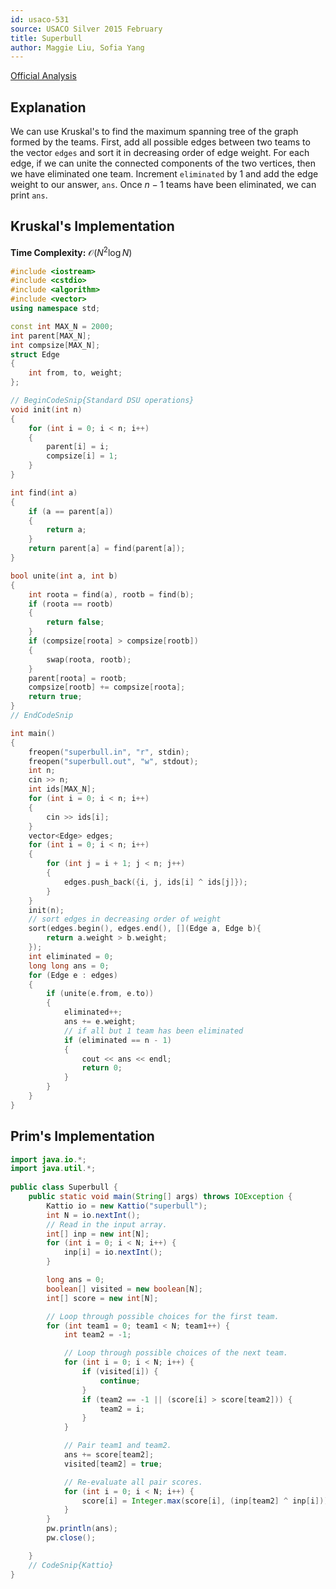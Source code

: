 ```yaml
---
id: usaco-531
source: USACO Silver 2015 February
title: Superbull
author: Maggie Liu, Sofia Yang
---
```


[Official Analysis](http://www.usaco.org/current/data/sol_superbull_silver.html)

## Explanation

We can use Kruskal's to find the maximum spanning tree of the graph formed by
the teams. First, add all possible edges between two teams to the vector
$\texttt{edges}$ and sort it in decreasing order of edge weight. For each edge,
if we can unite the connected components of the two vertices, then we have
eliminated one team. Increment $\texttt{eliminated}$ by $1$ and add the edge
weight to our answer, $\texttt{ans}$. Once $n - 1$ teams have been eliminated,
we can print $\texttt{ans}$.

## Kruskal's Implementation

**Time Complexity:** $\mathcal{O}(N^2 \log N)$

<LanguageSection>

<CPPSection>

```cpp
#include <iostream>
#include <cstdio>
#include <algorithm>
#include <vector>
using namespace std;

const int MAX_N = 2000;
int parent[MAX_N];
int compsize[MAX_N];
struct Edge
{
	int from, to, weight;
};

// BeginCodeSnip{Standard DSU operations}
void init(int n)
{
	for (int i = 0; i < n; i++)
	{
		parent[i] = i;
		compsize[i] = 1;
	}
}

int find(int a)
{
	if (a == parent[a])
	{
		return a;
	}
	return parent[a] = find(parent[a]);
}

bool unite(int a, int b)
{
	int roota = find(a), rootb = find(b);
	if (roota == rootb)
	{
		return false;
	}
	if (compsize[roota] > compsize[rootb])
	{
		swap(roota, rootb);
	}
	parent[roota] = rootb;
	compsize[rootb] += compsize[roota];
	return true;
}
// EndCodeSnip

int main()
{
	freopen("superbull.in", "r", stdin);
	freopen("superbull.out", "w", stdout);
	int n;
	cin >> n;
	int ids[MAX_N];
	for (int i = 0; i < n; i++)
	{
		cin >> ids[i];
	}
	vector<Edge> edges;
	for (int i = 0; i < n; i++)
	{
		for (int j = i + 1; j < n; j++)
		{
			edges.push_back({i, j, ids[i] ^ ids[j]});
		}
	}
	init(n);
	// sort edges in decreasing order of weight
	sort(edges.begin(), edges.end(), [](Edge a, Edge b){
		return a.weight > b.weight;
	});
	int eliminated = 0;
	long long ans = 0;
	for (Edge e : edges)
	{
		if (unite(e.from, e.to))
		{
			eliminated++;
			ans += e.weight;
			// if all but 1 team has been eliminated
			if (eliminated == n - 1)
			{
				cout << ans << endl;
				return 0;
			}
		}
	}
}
```

</CPPSection>

</LanguageSection>


## Prim's Implementation

<LanguageSection>

<JavaSection>

```java
import java.io.*;
import java.util.*;
	
public class Superbull {
	public static void main(String[] args) throws IOException {
		Kattio io = new Kattio("superbull");
		int N = io.nextInt();
		// Read in the input array.
		int[] inp = new int[N];
		for (int i = 0; i < N; i++) {
			inp[i] = io.nextInt();
		}

		long ans = 0;
		boolean[] visited = new boolean[N];
		int[] score = new int[N];

		// Loop through possible choices for the first team.
		for (int team1 = 0; team1 < N; team1++) {
			int team2 = -1;

			// Loop through possible choices of the next team.
			for (int i = 0; i < N; i++) {
				if (visited[i]) {
					continue;
				}
				if (team2 == -1 || (score[i] > score[team2])) {
					team2 = i;
				}
			}

			// Pair team1 and team2.
			ans += score[team2];
			visited[team2] = true;

			// Re-evaluate all pair scores.
			for (int i = 0; i < N; i++) {
				score[i] = Integer.max(score[i], (inp[team2] ^ inp[i]));
			}
		}
		pw.println(ans);
		pw.close();

	}
	// CodeSnip{Kattio}
}

```

</JavaSection>


</LanguageSection>
